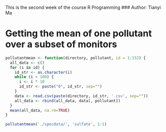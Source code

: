
This is the second week of the course R Programming
### Author: Tianyi Ma

# Getting the mean of one pollutant over a subset of monitors

```{r}
pollutantmean <- function(directory, pollutant, id = 1:332) {
  all_data <- c()
  for (i in id) {
    id_str <- as.character(i)
    while (i < 100) {
      i <- i * 10
      id_str <- paste("0", id_str, sep="")
    }
    data <- read.csv(paste(directory, id_str, '.csv', sep=""))
    all_data <- rbind(all_data, data[, pollutant])
  }
  mean(all_data, na.rm=TRUE)
}

pollutantmean('./specdata/', 'sulfate', 1:1)
```